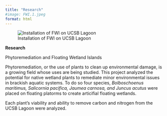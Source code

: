 ```yaml
---
title: "Research"
#image: FWI.1.jpeg
format: html
---
```


![Installation of FWI on UCSB Lagoon](FWI.1.jpeg)

**Research**

Phytoremediation and Floating Wetland Islands 

Phytoremediation, or the use of plants to clean up environmental damage, is a growing field whose uses are being studied. This project analyzed the potential for native wetland plants to remediate minor environmental issues in brackish aquatic systems. To do so four species, *Bolboschoenus maritimus, Salicornia pacifica, Jaumea carnosa, and Juncus acutus* were placed on floating platorms to create articifial floating wetlands. 

Each plant's viability and ability to remove carbon and nitrogen from the UCSB Lagoon were analyzed. 





